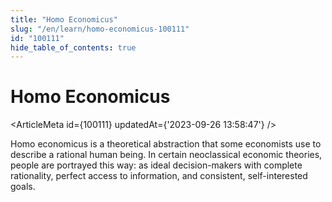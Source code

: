 ```yaml
---
title: "Homo Economicus"
slug: "/en/learn/homo-economicus-100111"
id: "100111"
hide_table_of_contents: true
---
```



# Homo Economicus

<ArticleMeta id={100111} updatedAt={'2023-09-26 13:58:47'} />
<div className='border-solid border-b border-t-0 my-4 border-[var(--ifm-color-gray-300)]' />

Homo economicus is a theoretical abstraction that some economists use to describe a rational human being. In certain neoclassical economic theories, people are portrayed this way: as ideal decision-makers with complete rationality, perfect access to information, and consistent, self-interested goals.
